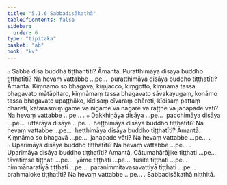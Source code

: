 ```yaml
---
title: "5.1.6 Sabbadisākathā"
tableOfContents: false
sidebar:
  order: 6
type: "tipitaka"
basket: "ab"
book: "kv"
---
```



<DynamicBreadcrumb />

<Division number="886" book="kv">

<Paragraph number="2720" book="kv">
๐ Sabbā disā buddhā tiṭṭhantīti? Āmantā. Puratthimāya disāya buddho tiṭṭhatīti? Na hevaṃ vattabbe …pe…  puratthimāya disāya buddho tiṭṭhatīti? Āmantā. Kiṃnāmo so bhagavā, kiṃjacco, kiṃgotto, kiṃnāmā tassa bhagavato mātāpitaro, kiṃnāmaṃ tassa bhagavato sāvakayugaṃ, konāmo tassa bhagavato upaṭṭhāko, kīdisaṃ cīvaraṃ dhāreti, kīdisaṃ pattaṃ dhāreti, katarasmiṃ gāme vā nigame vā nagare vā raṭṭhe vā janapade vāti? Na hevaṃ vattabbe …pe… .
</Paragraph>

<Paragraph number="2721" book="kv">
๐ Dakkhiṇāya disāya …pe…  pacchimāya disāya …pe…  uttarāya disāya …pe…  heṭṭhimāya disāya buddho tiṭṭhatīti? Na hevaṃ vattabbe …pe…  heṭṭhimāya disāya buddho tiṭṭhatīti? Āmantā. Kiṃnāmo so bhagavā …pe…  janapade vāti? Na hevaṃ vattabbe …pe… .
</Paragraph>

<Paragraph number="2722" book="kv">
๐ Uparimāya disāya buddho tiṭṭhatīti? Na hevaṃ vattabbe …pe… . Uparimāya disāya buddho tiṭṭhatīti? Āmantā. Cātumahārājike tiṭṭhati …pe…  tāvatiṃse tiṭṭhati …pe…  yāme tiṭṭhati …pe…  tusite tiṭṭhati …pe…  nimmānaratiyā tiṭṭhati …pe…  paranimmitavasavattiyā tiṭṭhati …pe…  brahmaloke tiṭṭhatīti? Na hevaṃ vattabbe …pe… .

</Paragraph>
</Division>

<Paragraph number="2723" type="center" book="kv">
Sabbadisākathā niṭṭhitā.
</Paragraph>